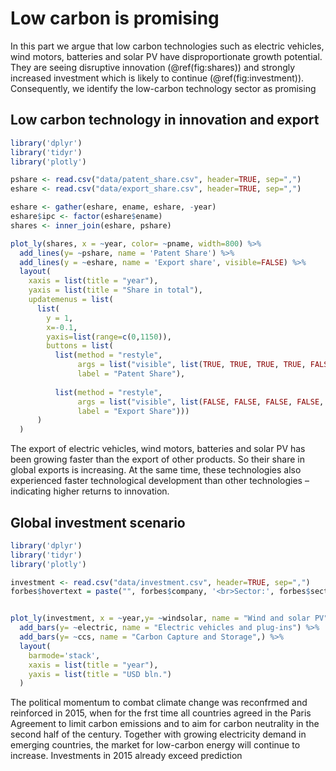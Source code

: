# Low carbon is promising

In this part we argue that low carbon technologies such as electric vehicles, wind motors, batteries and solar PV have disproportionate growth potential. They are seeing disruptive innovation (\@ref(fig:shares)) and strongly increased investment which is likely to continue (\@ref(fig:investment)). Consequently, we identify the low-carbon technology sector as promising

## Low carbon technology in innovation and export {-}

<!-- The share of electric vehicle technology patents in all patents has increased eightfold since 2000, while it has quadrupled for wind turbines and doubled for photovoltaics. In the same period, the share of exports of wind turbines and electric vehicles in global gross exports increased six fold, while export of photovoltaic cells increased threefold (despite massively falling prices). Trade in them (apart from batteries) has grown faster than total international trade. -->

<!-- <iframe width="900" height="400" frameborder="0" scrolling="no" src="//plot.ly/~rkalcik/28.embed"></iframe> -->

```r
library('dplyr')
library('tidyr')
library('plotly')

pshare <- read.csv("data/patent_share.csv", header=TRUE, sep=",")
eshare <- read.csv("data/export_share.csv", header=TRUE, sep=",")

eshare <- gather(eshare, ename, eshare, -year)
eshare$ipc <- factor(eshare$ename)
shares <- inner_join(eshare, pshare)

plot_ly(shares, x = ~year, color= ~pname, width=800) %>%
  add_lines(y= ~pshare, name = 'Patent Share') %>%
  add_lines(y = ~eshare, name = 'Export share', visible=FALSE) %>%
  layout(
    xaxis = list(title = "year"),
    yaxis = list(title = "Share in total"),
    updatemenus = list(
      list(
        y = 1,
        x=-0.1,
        yaxis=list(range=c(0,1150)),
        buttons = list(
          list(method = "restyle",
               args = list("visible", list(TRUE, TRUE, TRUE, TRUE, FALSE, FALSE, FALSE, FALSE)),
               label = "Patent Share"),
  
          list(method = "restyle",
               args = list("visible", list(FALSE, FALSE, FALSE, FALSE, TRUE, TRUE, TRUE, TRUE)),
               label = "Export Share")))
      )
  )

```


The export of electric vehicles, wind motors, batteries and solar PV has been growing faster than the export of other products. So their share in global exports is increasing.
At the same time, these technologies also experienced faster technological development than other technologies – indicating higher returns to innovation.

## Global investment scenario {-}

<!-- ![Caption](images/figure5.png){width=100%} -->

```r
library('dplyr')
library('tidyr')
library('plotly')

investment <- read.csv("data/investment.csv", header=TRUE, sep=",")
forbes$hovertext = paste("", forbes$company, '<br>Sector:', forbes$sector, '<br>Country:', forbes$country)


plot_ly(investment, x = ~year,y= ~windsolar, name = "Wind and solar PV", width=800, type='bar') %>%
  add_bars(y= ~electric, name = "Electric vehicles and plug-ins") %>%
  add_bars(y= ~ccs, name = "Carbon Capture and Storage",) %>%
  layout(
    barmode='stack',
    xaxis = list(title = "year"),
    yaxis = list(title = "USD bln.")
  )


```

The political momentum to combat climate change was reconfrmed and reinforced in
2015, when for the frst time all countries agreed in the Paris Agreement to limit carbon emissions and to aim for carbon neutrality in the second half of the century. Together with
growing electricity demand in emerging countries, the market for low-carbon energy will
continue to increase. 
Investments in 2015 already exceed prediction

